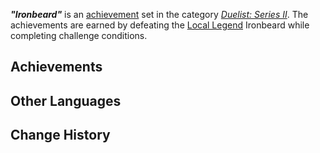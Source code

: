 {{Achievement Set Infobox
|title        = "Ironbeard"
|primogems    = {{Achievement/Primogems|"Ironbeard" (Achievement)}}
|total        = {{Achievement/Total|"Ironbeard" (Achievement)}}
|category     = Duelist: Series II
}}
'''''"Ironbeard"''''' is an [[achievement]] set in the category ''[[Duelist: Series II]]''. The achievements are earned by defeating the [[Local Legend]] Ironbeard while completing challenge conditions.

==Achievements==
{{Achievements by Category Table|"Ironbeard" (Achievement)}}
<!--
==Notes==

==Trivia==
-->
==Other Languages==
{{Other Languages
|en       = "Ironbeard"
|zhs      = 「铁须」
|zhs_rm   = 
|zht      = 「鐵鬚」
|zht_rm   = 
|zh_tl    = 
|ja       = 「鉄髭」
|ja_rm    = "Tesshi"{{Assumed}}
|ja_tl    = "Ironbeard"
|ko       = 「철 수염」
|ko_tl    = 
|es       = Barbahierro
|es_tl    = Ironbeard
|fr       = Barbe-fer
|fr_tl    = Ironbeard
|ru       = Железная Борода
|ru_tl    = 
|th       = "หนวดเหล็ก"
|th_rm    = 
|th_tl    = 
|vi       = "Râu Sắt"
|vi_tl    = "Ironbeard"
|de       = „Eisenbart“
|de_tl    = 
|id       = "Ironbeard"
|pt       = "Barba de Ferro"
|pt_tl    = 
|tr       = "Demir Sakal"
|tr_tl    = 
|it       = Barbaferrea
|it_tl    = 
}}

==Change History==
{{Change History|5.2}}
<!--
==References==
{{Reflist}}
-->